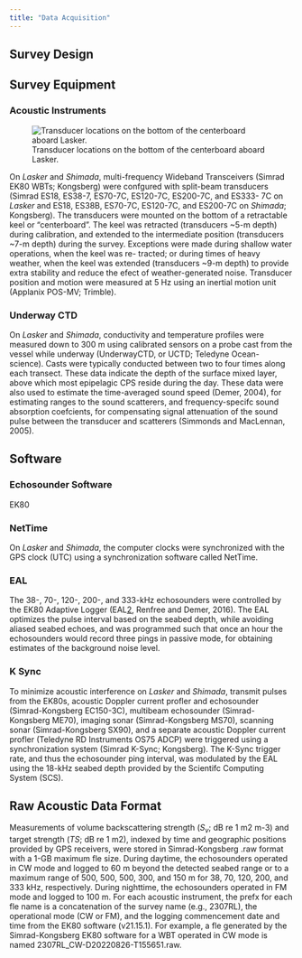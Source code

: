 ```yaml
---
title: "Data Acquisition"
---
```


## Survey Design

## Survey Equipment

### Acoustic Instruments

![Transducer locations on the bottom of the centerboard aboard Lasker.](images/transducers.jpg){fig-align="left"}

On *Lasker* and *Shimada*, multi-frequency Wideband Transceivers (Simrad EK80 WBTs; Kongsberg) were confgured with split-beam transducers (Simrad ES18, ES38-7, ES70-7C, ES120-7C, ES200-7C, and ES333- 7C on *Lasker* and ES18, ES38B, ES70-7C, ES120-7C, and ES200-7C on *Shimada*; Kongsberg). The transducers were mounted on the bottom of a retractable keel or “centerboard”. The keel was retracted (transducers \~5-m depth) during calibration, and extended to the intermediate position (transducers \~7-m depth) during the survey. Exceptions were made during shallow water operations, when the keel was re- tracted; or during times of heavy weather, when the keel was extended (transducers \~9-m depth) to provide extra stability and reduce the efect of weather-generated noise. Transducer position and motion were measured at 5 Hz using an inertial motion unit (Applanix POS-MV; Trimble).

### Underway CTD

On *Lasker* and *Shimada*, conductivity and temperature profiles were measured down to 300 m using calibrated sensors on a probe cast from the vessel while underway (UnderwayCTD, or UCTD; Teledyne Ocean- science). Casts were typically conducted between two to four times along each transect. These data indicate the depth of the surface mixed layer, above which most epipelagic CPS reside during the day. These data were also used to estimate the time-averaged sound speed (Demer, 2004), for estimating ranges to the sound scatterers, and frequency-specifc sound absorption coefcients, for compensating signal attenuation of the sound pulse between the transducer and scatterers (Simmonds and MacLennan, 2005).

## Software

### Echosounder Software

EK80

### NetTime

On *Lasker* and *Shimada*, the computer clocks were synchronized with the GPS clock (UTC) using a synchronization software called NetTime.

### EAL

The 38-, 70-, 120-, 200-, and 333-kHz echosounders were controlled by the EK80 Adaptive Logger (EAL[2](file:///C:/Users/alice.beittel/Downloads/2024Renfree.docx#_bookmark7), Renfree and Demer, 2016). The EAL optimizes the pulse interval based on the seabed depth, while avoiding aliased seabed echoes, and was programmed such that once an hour the echosounders would record three pings in passive mode, for obtaining estimates of the background noise level.

### K Sync

To minimize acoustic interference on *Lasker* and *Shimada*, transmit pulses from the EK80s, acoustic Doppler current profler and echosounder (Simrad-Kongsberg EC150-3C), multibeam echosounder (Simrad- Kongsberg ME70), imaging sonar (Simrad-Kongsberg MS70), scanning sonar (Simrad-Kongsberg SX90), and a separate acoustic Doppler current profler (Teledyne RD Instruments OS75 ADCP) were triggered using a synchronization system (Simrad K-Sync; Kongsberg). The K-Sync trigger rate, and thus the echosounder ping interval, was modulated by the EAL using the 18-kHz seabed depth provided by the Scientifc Computing System (SCS).

## Raw Acoustic Data Format

Measurements of volume backscattering strength (*S~v~*; dB re 1 m2 m-3) and target strength (*TS*; dB re 1 m2), indexed by time and geographic positions provided by GPS receivers, were stored in Simrad-Kongsberg .raw format with a 1-GB maximum fle size. During daytime, the echosounders operated in CW mode and logged to 60 m beyond the detected seabed range or to a maximum range of 500, 500, 500, 300, and 150 m for 38, 70, 120, 200, and 333 kHz, respectively. During nighttime, the echosounders operated in FM mode and logged to 100 m. For each acoustic instrument, the prefx for each fle name is a concatenation of the survey name (e.g., 2307RL), the operational mode (CW or FM), and the logging commencement date and time from the EK80 software (v21.15.1). For example, a fle generated by the Simrad-Kongsberg EK80 software for a WBT operated in CW mode is named 2307RL_CW-D20220826-T155651.raw.
